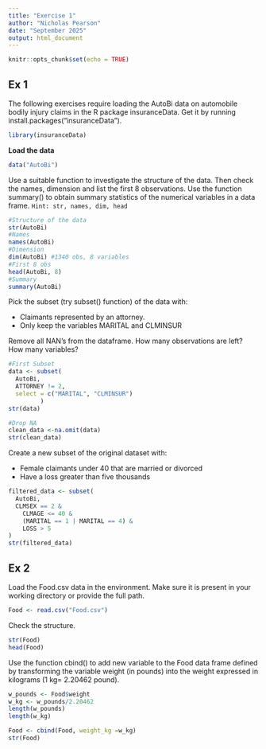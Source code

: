 ---
title: "Exercise 1"
author: "Nicholas Pearson"
date: "September 2025"
output: html_document
---

```{r setup, include=FALSE}
knitr::opts_chunk$set(echo = TRUE)
```
## Ex 1
The following exercises require loading the AutoBi data on automobile bodily injury claims in the R package insuranceData. 
Get it by running install.packages("insuranceData").

```{r}
library(insuranceData)
```
**Load the data**
```{r}
data("AutoBi")
```
Use a suitable function to investigate the structure of the data.
Then check the names, dimension and list the first 8 observations.
Use the function summary() to obtain summary statistics of the numerical variables in a data frame.
`Hint: str, names, dim, head`
```{r}
#Structure of the data
str(AutoBi)
#Names
names(AutoBi)
#Dimension
dim(AutoBi) #1340 obs, 8 variables
#First 8 obs
head(AutoBi, 8)
#Summary
summary(AutoBi)
```
Pick the subset (try subset() function) of the data with:

- Claimants represented by an attorney.
- Only keep the variables MARITAL and CLMINSUR

Remove all NAN's from the dataframe.
How many observations are left?
How many variables?
```{r}
#First Subset
data <- subset(
  AutoBi,
  ATTORNEY != 2,
  select = c("MARITAL", "CLMINSUR")                    
         )
str(data)

#Drop NA
clean_data <-na.omit(data)
str(clean_data)
```

Create a new subset of the original dataset with:

- Female claimants under 40 that are married or divorced
- Have a loss greater than five thousands

```{r}
filtered_data <- subset(
  AutoBi,
  CLMSEX == 2 &
    CLMAGE <= 40 &
    (MARITAL == 1 | MARITAL == 4) &
    LOSS > 5
)
str(filtered_data)
```

## Ex 2
Load the Food.csv data in the environment. Make sure it is present in your working directory or provide the full path.
```{r}
Food <- read.csv("Food.csv")
```
Check the structure.
```{r}
str(Food)
head(Food)
```
Use the function cbind() to add new variable to the Food data frame defined by transforming the variable weight (in pounds) into the weight expressed in kilograms (1 kg= 2.20462 pound).
```{r}
w_pounds <- Food$weight
w_kg <- w_pounds/2.20462
length(w_pounds)
length(w_kg)

Food <- cbind(Food, weight_kg =w_kg)
str(Food)
```

